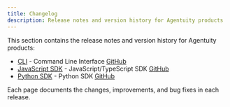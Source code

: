 ```yaml
---
title: Changelog
description: Release notes and version history for Agentuity products
---
```


This section contains the release notes and version history for Agentuity products:

- [CLI](/Changelog/cli) - Command Line Interface [GitHub](https://github.com/agentuity/cli)
- [JavaScript SDK](/Changelog/sdk-js) - JavaScript/TypeScript SDK [GitHub](https://github.com/agentuity/sdk-js)
- [Python SDK](/Changelog/sdk-py) - Python SDK [GitHub](https://github.com/agentuity/sdk-py)

Each page documents the changes, improvements, and bug fixes in each release.
